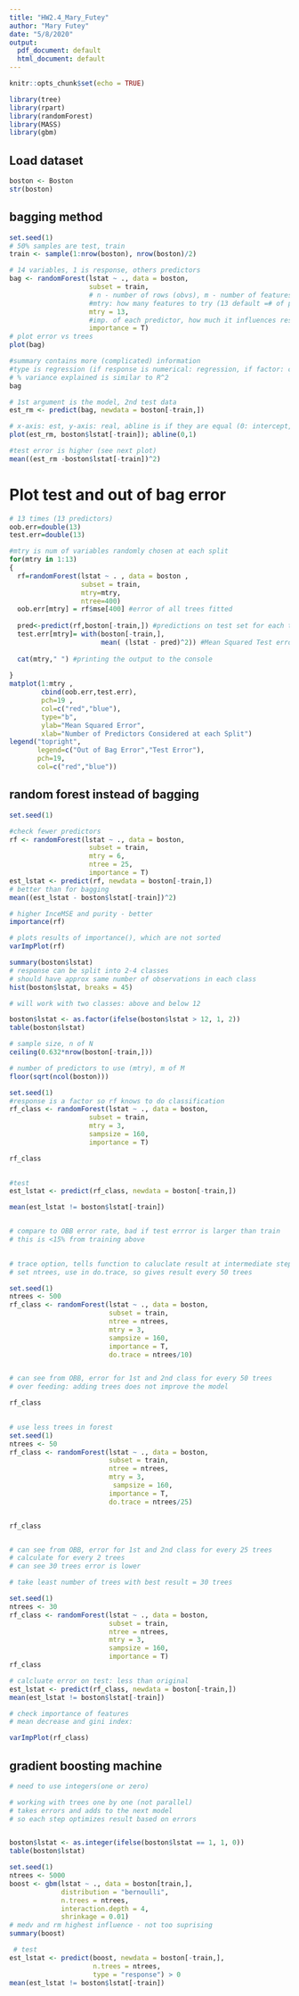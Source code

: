 ```yaml
---
title: "HW2.4_Mary_Futey"
author: "Mary Futey"
date: "5/8/2020"
output:
  pdf_document: default
  html_document: default
---
```


```r
knitr::opts_chunk$set(echo = TRUE)
```



```r
library(tree)
library(rpart)
library(randomForest)
library(MASS)
library(gbm)
```

## Load dataset

```r
boston <- Boston
str(boston)

```

## bagging method


```r
set.seed(1)
# 50% samples are test, train
train <- sample(1:nrow(boston), nrow(boston)/2)

# 14 variables, 1 is response, others predictors
bag <- randomForest(lstat ~ ., data = boston,
                    subset = train,
                    # n - number of rows (obvs), m - number of features 
                    #mtry: how many features to try (13 default =# of predictors)
                    mtry = 13,
                    #imp. of each predictor, how much it influences result and error
                    importance = T) 
# plot error vs trees
plot(bag)

#summary contains more (complicated) information
#type is regression (if response is numerical: regression, if factor: classification)
# % variance explained is similar to R^2
bag
```



```r
# 1st argument is the model, 2nd test data
est_rm <- predict(bag, newdata = boston[-train,])

# x-axis: est, y-axis: real, abline is if they are equal (0: intercept, 1: slope)
plot(est_rm, boston$lstat[-train]); abline(0,1)

#test error is higher (see next plot)
mean((est_rm -boston$lstat[-train])^2)

```
# Plot test and out of bag error

```r

# 13 times (13 predictors)
oob.err=double(13)
test.err=double(13)

#mtry is num of variables randomly chosen at each split
for(mtry in 1:13) 
{
  rf=randomForest(lstat ~ . , data = boston , 
                  subset = train,
                  mtry=mtry,
                  ntree=400) 
  oob.err[mtry] = rf$mse[400] #error of all trees fitted
  
  pred<-predict(rf,boston[-train,]) #predictions on test set for each tree
  test.err[mtry]= with(boston[-train,], 
                       mean( (lstat - pred)^2)) #Mean Squared Test error
  
  cat(mtry," ") #printing the output to the console
  
}
matplot(1:mtry , 
        cbind(oob.err,test.err), 
        pch=19 , 
        col=c("red","blue"),
        type="b",
        ylab="Mean Squared Error",
        xlab="Number of Predictors Considered at each Split")
legend("topright",
       legend=c("Out of Bag Error","Test Error"),
       pch=19, 
       col=c("red","blue"))
```


## random forest instead of bagging


```r
set.seed(1)

#check fewer predictors
rf <- randomForest(lstat ~ ., data = boston,
                    subset = train,
                    mtry = 6,
                    ntree = 25,
                    importance = T)
est_lstat <- predict(rf, newdata = boston[-train,])
# better than for bagging
mean((est_lstat - boston$lstat[-train])^2)
```




```r
# higher InceMSE and purity - better
importance(rf)

```





```r

# plots results of importance(), which are not sorted
varImpPlot(rf)

```



```r

summary(boston$lstat)
# response can be split into 2-4 classes
# should have approx same number of observations in each class
hist(boston$lstat, breaks = 45)

```





```r
# will work with two classes: above and below 12

boston$lstat <- as.factor(ifelse(boston$lstat > 12, 1, 2))
table(boston$lstat)
```



```r
# sample size, n of N
ceiling(0.632*nrow(boston[-train,]))

# number of predictors to use (mtry), m of M
floor(sqrt(ncol(boston)))

```



```r
set.seed(1)
#response is a factor so rf knows to do classification
rf_class <- randomForest(lstat ~ ., data = boston,
                    subset = train,
                    mtry = 3,
                    sampsize = 160,
                    importance = T)

rf_class
  


```


```r

#test 
est_lstat <- predict(rf_class, newdata = boston[-train,]) 

mean(est_lstat != boston$lstat[-train])


# compare to OBB error rate, bad if test errror is larger than train
# this is <15% from training above
  


```






```r

# trace option, tells function to caluclate result at intermediate steps
# set ntrees, use in do.trace, so gives result every 50 trees 

set.seed(1)
ntrees <- 500
rf_class <- randomForest(lstat ~ ., data = boston,
                         subset = train,
                         ntree = ntrees,
                         mtry = 3,
                         sampsize = 160, 
                         importance = T, 
                         do.trace = ntrees/10)


# can see from OBB, error for 1st and 2nd class for every 50 trees
# over feeding: adding trees does not improve the model

rf_class
  
```




```r
# use less trees in forest
set.seed(1)
ntrees <- 50
rf_class <- randomForest(lstat ~ ., data = boston,
                         subset = train,
                         ntree = ntrees,
                         mtry = 3,
                          sampsize = 160, 
                         importance = T, 
                         do.trace = ntrees/25)


rf_class


# can see from OBB, error for 1st and 2nd class for every 25 trees
# calculate for every 2 trees 
# can see 30 trees error is lower 

```





```r
# take least number of trees with best result = 30 trees

set.seed(1)
ntrees <- 30
rf_class <- randomForest(lstat ~ ., data = boston,
                         subset = train,
                         ntree = ntrees,
                         mtry = 3,
                         sampsize = 160,
                         importance = T)
rf_class


```





```r

# calcluate error on test: less than original
est_lstat <- predict(rf_class, newdata = boston[-train,]) 
mean(est_lstat != boston$lstat[-train])

```





```r

# check importance of features 
# mean decrease and gini index: 

varImpPlot(rf_class)

```


## gradient boosting machine

```r

# need to use integers(one or zero)

# working with trees one by one (not parallel) 
# takes errors and adds to the next model
# so each step optimizes result based on errors 


boston$lstat <- as.integer(ifelse(boston$lstat == 1, 1, 0))
table(boston$lstat)

```






```r

set.seed(1)
ntrees <- 5000
boost <- gbm(lstat ~ ., data = boston[train,],
             distribution = "bernoulli",
             n.trees = ntrees,
             interaction.depth = 4,
             shrinkage = 0.01)
# medv and rm highest influence - not too suprising 
summary(boost)

```

```r
 # test
est_lstat <- predict(boost, newdata = boston[-train,], 
                     n.trees = ntrees, 
                     type = "response") > 0 
mean(est_lstat != boston$lstat[-train])

```






